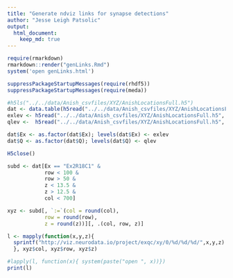 ```yaml
---
title: "Generate ndviz links for synapse detections"
author: "Jesse Leigh Patsolic"
output: 
  html_document:
    keep_md: true
---
```


```r
require(rmarkdown)
rmarkdown::render("genLinks.Rmd")
system('open genLinks.html')
```


```r
suppressPackageStartupMessages(require(rhdf5))
suppressPackageStartupMessages(require(meda))

#h5ls("../../data/Anish_csvfiles/XYZ/AnishLocationsFull.h5")
dat <- data.table(h5read("../../data/Anish_csvfiles/XYZ/AnishLocationsFull.h5", name = "Locations/locs"))
exlev <- h5read("../../data/Anish_csvfiles/XYZ/AnishLocationsFull.h5", name = "Levels/Ex")
qlev <-  h5read("../../data/Anish_csvfiles/XYZ/AnishLocationsFull.h5", name = "Levels/Q")

dat$Ex <- as.factor(dat$Ex); levels(dat$Ex) <- exlev 
dat$Q <- as.factor(dat$Q); levels(dat$Q) <- qlev 

H5close()

subd <- dat[Ex == "Ex2R18C1" & 
            row < 100 & 
            row > 50 &
            z < 13.5 & 
            z > 12.5 & 
            col < 700]

xyz <- subd[, `:=`(col = round(col),
            row = round(row), 
            z = round(z))][, .(col, row, z)]

l <- mapply(function(x,y,z){
  sprintf("http://viz.neurodata.io/project/exqc/xy/0/%d/%d/%d/",x,y,z)
  }, xyz$col, xyz$row, xyz$z)

#lapply(l, function(x){ system(paste("open ", x))})
print(l)
```




